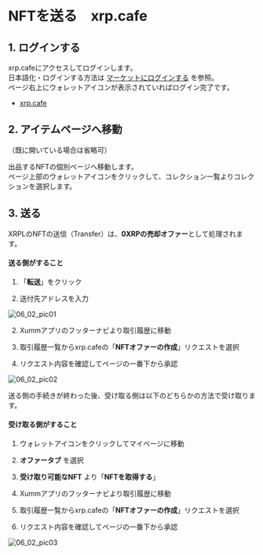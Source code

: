 # NFTを送る　xrp.cafe

<a id="06_02_01"></a>
## 1. ログインする

xrp.cafeにアクセスしてログインします。  
日本語化・ログインする方法は [マーケットにログインする](/02_how_to_start/02_login) を参照。  
ページ右上にウォレットアイコンが表示されていればログイン完了です。
- [xrp.cafe](https://xrp.cafe/)


<a id="06_02_02"></a>
## 2. アイテムページへ移動

（既に開いている場合は省略可）

出品するNFTの個別ページへ移動します。  
ページ上部のウォレットアイコンをクリックして、コレクション一覧よりコレクションを選択します。

<a id="06_02_03"></a>
## 3. 送る

XRPLのNFTの送信（Transfer）は、**0XRPの売却オファー**として処理されます。

#### 送る側がすること
1. 「**転送**」をクリック

2. 送付先アドレスを入力

 <img className="" src="/manual_pic/06_02_pic01.png" alt="06_02_pic01" />

2. Xummアプリのフッターナビより取引履歴に移動

3. 取引履歴一覧からxrp.cafeの「**NFTオファーの作成**」リクエストを選択

4. リクエスト内容を確認してページの一番下から承認

 <img className="" src="/manual_pic/06_02_pic02.png" alt="06_02_pic02" />

送る側の手続きが終わった後、受け取る側は以下のどちらかの方法で受け取ります。

#### 受け取る側がすること　

1. ウォレットアイコンをクリックしてマイページに移動

2. **オファータブ** を選択

3. **受け取り可能なNFT** より「**NFTを取得する**」

4. Xummアプリのフッターナビより取引履歴に移動

5. 取引履歴一覧からxrp.cafeの「**NFTオファーの作成**」リクエストを選択

6. リクエスト内容を確認してページの一番下から承認

  <img className="" src="/manual_pic/06_02_pic03.png" alt="06_02_pic03" />
